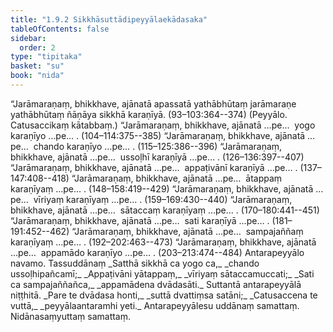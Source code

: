 ```yaml
---
title: "1.9.2 Sikkhāsuttādipeyyālaekādasaka"
tableOfContents: false
sidebar:
  order: 2
type: "tipitaka"
basket: "su"
book: "nida"
---
```



<DynamicBreadcrumb />

<Paragraph number="585" book="nida">
“Jarāmaraṇaṃ, bhikkhave, ajānatā apassatā yathābhūtaṃ jarāmaraṇe yathābhūtaṃ ñāṇāya sikkhā karaṇīyā. (93–103:<Emphasis>364</Emphasis>--<Emphasis>374</Emphasis>)

</Paragraph>

<Paragraph number="586" type="center" book="nida">
(Peyyālo. Catusaccikaṃ kātabbaṃ.)


</Paragraph>

<Paragraph number="587" book="nida">
“Jarāmaraṇaṃ, bhikkhave, ajānatā …pe…  yogo karaṇīyo …pe… . (104–114:<Emphasis>375</Emphasis>--<Emphasis>385</Emphasis>)
</Paragraph>

<Paragraph number="588" book="nida">
“Jarāmaraṇaṃ, bhikkhave, ajānatā …pe…  chando karaṇīyo …pe… . (115–125:<Emphasis>386</Emphasis>--<Emphasis>396</Emphasis>)
</Paragraph>

<Paragraph number="589" book="nida">
“Jarāmaraṇaṃ, bhikkhave, ajānatā …pe…  ussoḷhī karaṇīyā …pe… . (126–136:<Emphasis>397</Emphasis>--<Emphasis>407</Emphasis>)
</Paragraph>

<Paragraph number="590" book="nida">
“Jarāmaraṇaṃ, bhikkhave, ajānatā …pe…  appaṭivānī karaṇīyā …pe… . (137–147:<Emphasis>408</Emphasis>--<Emphasis>418</Emphasis>)
</Paragraph>

<Paragraph number="591" book="nida">
“Jarāmaraṇaṃ, bhikkhave, ajānatā …pe…  ātappaṃ karaṇīyaṃ …pe… . (148–158:<Emphasis>419</Emphasis>--<Emphasis>429</Emphasis>)
</Paragraph>

<Paragraph number="592" book="nida">
“Jarāmaraṇaṃ, bhikkhave, ajānatā …pe…  vīriyaṃ karaṇīyaṃ …pe… . (159–169:<Emphasis>430</Emphasis>--<Emphasis>440</Emphasis>)
</Paragraph>

<Paragraph number="593" book="nida">
“Jarāmaraṇaṃ, bhikkhave, ajānatā …pe…  sātaccaṃ karaṇīyaṃ …pe… . (170–180:<Emphasis>441</Emphasis>--<Emphasis>451</Emphasis>)
</Paragraph>

<Paragraph number="594" book="nida">
“Jarāmaraṇaṃ, bhikkhave, ajānatā …pe…  sati karaṇīyā …pe… . (181–191:<Emphasis>452</Emphasis>--<Emphasis>462</Emphasis>)
</Paragraph>

<Paragraph number="595" book="nida">
“Jarāmaraṇaṃ, bhikkhave, ajānatā …pe…  sampajaññaṃ karaṇīyaṃ …pe… . (192–202:<Emphasis>463</Emphasis>--<Emphasis>473</Emphasis>)
</Paragraph>

<Paragraph number="596" book="nida">
“Jarāmaraṇaṃ, bhikkhave, ajānatā …pe…  appamādo karaṇīyo …pe… . (203–213:<Emphasis>474</Emphasis>--<Emphasis>484</Emphasis>)

</Paragraph>

<Paragraph number="597" type="center" book="nida">
Antarapeyyālo navamo.



</Paragraph>

<Paragraph number="598" type="center" book="nida">
Tassuddānaṃ


</Paragraph>

<Paragraph number="599" type="verses" book="nida">
_Satthā sikkhā ca yogo ca,_  
_chando ussoḷhipañcamī;_  
_Appaṭivāni yātappaṃ,_  
_vīriyaṃ sātaccamuccati;_  
_Sati ca sampajaññañca,_  
_appamādena dvādasāti._  


</Paragraph>

<Paragraph number="600" type="center" book="nida">
Suttantā antarapeyyālā niṭṭhitā.


</Paragraph>

<Paragraph number="601" type="verses" book="nida">
_Pare te dvādasa honti,_  
_suttā dvattiṃsa satāni;_  
_Catusaccena te vuttā,_  
_peyyālaantaramhi yeti._  


</Paragraph>

<Paragraph number="602" type="center" book="nida">
Antarapeyyālesu uddānaṃ samattaṃ.



</Paragraph>

<Paragraph number="603" type="center" book="nida">
Nidānasaṃyuttaṃ samattaṃ.
</Paragraph>